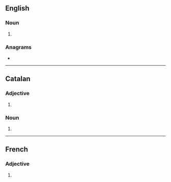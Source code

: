 ==English==

===Noun===
{{head|en|noun plural form}}

# {{plural of|aspirant|lang=en}}

===Anagrams===
* {{anagrams|en|a=aainprsst|partisans|satin spar|spartinas}}

----

==Catalan==

===Adjective===
{{head|ca|adjective form}}

# {{plural of|aspirant|lang=ca}}

===Noun===
{{head|ca|noun form}}

# {{plural of|aspirant|lang=ca}}

----

==French==

===Adjective===
{{head|fr|adjective form}}

# {{masculine plural of|aspirant|lang=fr}}